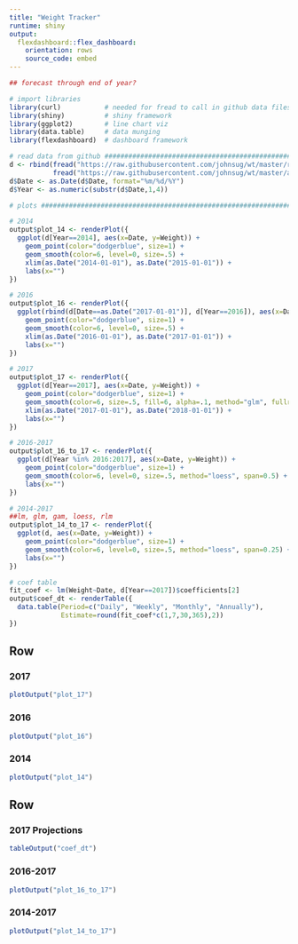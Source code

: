 ```yaml
---
title: "Weight Tracker"
runtime: shiny
output:
  flexdashboard::flex_dashboard:
    orientation: rows
    source_code: embed
---
```


```r
## forecast through end of year?
```

```r
# import libraries
library(curl)           # needed for fread to call in github data files
library(shiny)          # shiny framework
library(ggplot2)        # line chart viz
library(data.table)     # data munging
library(flexdashboard)  # dashboard framework

# read data from github ##########################################################################
d <- rbind(fread("https://raw.githubusercontent.com/johnsug/wt/master/recent_wt.csv"), 
           fread("https://raw.githubusercontent.com/johnsug/wt/master/archived_wt.csv"))
d$Date <- as.Date(d$Date, format="%m/%d/%Y")
d$Year <- as.numeric(substr(d$Date,1,4))

# plots ##########################################################################################

# 2014
output$plot_14 <- renderPlot({
  ggplot(d[Year==2014], aes(x=Date, y=Weight)) + 
    geom_point(color="dodgerblue", size=1) + 
    geom_smooth(color=6, level=0, size=.5) +
    xlim(as.Date("2014-01-01"), as.Date("2015-01-01")) + 
    labs(x="")
})

# 2016
output$plot_16 <- renderPlot({
  ggplot(rbind(d[Date==as.Date("2017-01-01")], d[Year==2016]), aes(x=Date, y=Weight)) + 
    geom_point(color="dodgerblue", size=1) + 
    geom_smooth(color=6, level=0, size=.5) +
    xlim(as.Date("2016-01-01"), as.Date("2017-01-01")) + 
    labs(x="")
})

# 2017
output$plot_17 <- renderPlot({
  ggplot(d[Year==2017], aes(x=Date, y=Weight)) + 
    geom_point(color="dodgerblue", size=1) + 
    geom_smooth(color=6, size=.5, fill=6, alpha=.1, method="glm", fullrange=T) + 
    xlim(as.Date("2017-01-01"), as.Date("2018-01-01")) + 
    labs(x="")
})

# 2016-2017
output$plot_16_to_17 <- renderPlot({
  ggplot(d[Year %in% 2016:2017], aes(x=Date, y=Weight)) + 
    geom_point(color="dodgerblue", size=1) + 
    geom_smooth(color=6, level=0, size=.5, method="loess", span=0.5) + 
    labs(x="")
})

# 2014-2017
##lm, glm, gam, loess, rlm
output$plot_14_to_17 <- renderPlot({
  ggplot(d, aes(x=Date, y=Weight)) + 
    geom_point(color="dodgerblue", size=1) + 
    geom_smooth(color=6, level=0, size=.5, method="loess", span=0.25) + 
    labs(x="")
})

# coef table
fit_coef <- lm(Weight~Date, d[Year==2017])$coefficients[2]
output$coef_dt <- renderTable({
  data.table(Period=c("Daily", "Weekly", "Monthly", "Annually"), 
             Estimate=round(fit_coef*c(1,7,30,365),2))
})

```

Row {data-height=250}
---------------------------------------

### 2017
```r
plotOutput("plot_17")
```

### 2016
```r
plotOutput("plot_16")
```

### 2014
```r
plotOutput("plot_14")
```

Row {data-height=250}
---------------------------------------

### 2017 Projections
```r
tableOutput("coef_dt")
```

### 2016-2017
```r
plotOutput("plot_16_to_17")
```

### 2014-2017
```r
plotOutput("plot_14_to_17")
```
